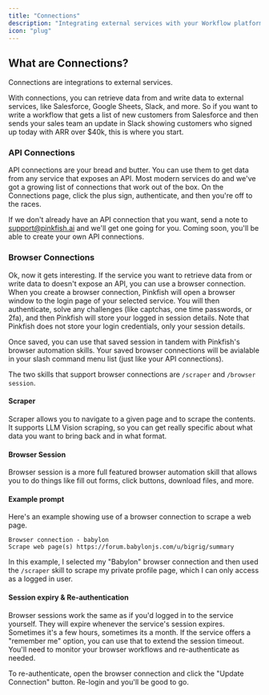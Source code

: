 ```yaml
---
title: "Connections"
description: "Integrating external services with your Workflow platform"
icon: "plug"
---
```


## What are Connections?

Connections are integrations to external services.

With connections, you can retrieve data from and write data to external services, like Salesforce, Google Sheets, Slack, and more. So if you want to write a workflow that gets a list of new customers from Salesforce and then sends your sales team an update in Slack showing customers who signed up today with ARR over $40k, this is where you start.

### API Connections

API connections are your bread and butter. You can use them to get data from any service that exposes an API. Most modern services do and we've got a growing list of connections that work out of the box. On the Connections page, click the plus sign, authenticate, and then you're off to the races.

If we don't already have an API connection that you want, send a note to support@pinkfish.ai and we'll get one going for you. Coming soon, you'll be able to create your own API connections.

### Browser Connections

Ok, now it gets interesting. If the service you want to retrieve data from or write data to doesn't expose an API, you can use a browser connection. When you create a browser connection, Pinkfish will open a browser window to the login page of your selected service. You will then authenticate, solve any challenges (like captchas, one time passwords, or 2fa), and then Pinkfish will store your logged in session details. Note that Pinkfish does not store your login credentials, only your session details.

Once saved, you can use that saved session in tandem with Pinkfish's browser automation skills. Your saved browser connections will be avialable in your slash command menu list (just like your API connections).

The two skills that support browser connections are `/scraper` and `/browser session`.

#### Scraper

Scraper allows you to navigate to a given page and to scrape the contents. It supports LLM Vision scraping, so you can get really specific about what data you want to bring back and in what format.

#### Browser Session

Browser session is a more full featured browser automation skill that allows you to do things like fill out forms, click buttons, download files, and more.

#### Example prompt

Here's an example showing use of a browser connection to scrape a web page.

```
Browser connection - babylon
Scrape web page(s) https://forum.babylonjs.com/u/bigrig/summary
```

In this example, I selected my "Babylon" browser connection and then used the `/scraper` skill to scrape my private profile page, which I can only access as a logged in user.

#### Session expiry & Re-authentication

Browser sessions work the same as if you'd logged in to the service yourself. They will expire whenever the service's session expires. Sometimes it's a few hours, sometimes its a month. If the service offers a "remember me" option, you can use that to extend the session timeout. You'll need to monitor your browser workflows and re-authenticate as needed.

To re-authenticate, open the browser connection and click the "Update Connection" button. Re-login and you'll be good to go.
